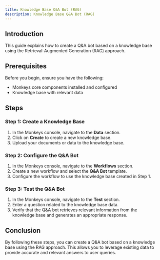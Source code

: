 ```yaml
---
title: Knowledge Base Q&A Bot (RAG)
description: Knowledge Base Q&A Bot (RAG)
---
```


## Introduction

This guide explains how to create a Q&A bot based on a knowledge base using the Retrieval-Augmented Generation (RAG) approach.

## Prerequisites

Before you begin, ensure you have the following:

- Monkeys core components installed and configured
- Knowledge base with relevant data

## Steps

### Step 1: Create a Knowledge Base

1. In the Monkeys console, navigate to the **Data** section.
2. Click on **Create** to create a new knowledge base.
3. Upload your documents or data to the knowledge base.

### Step 2: Configure the Q&A Bot

1. In the Monkeys console, navigate to the **Workflows** section.
2. Create a new workflow and select the **Q&A Bot** template.
3. Configure the workflow to use the knowledge base created in Step 1.

### Step 3: Test the Q&A Bot

1. In the Monkeys console, navigate to the **Test** section.
2. Enter a question related to the knowledge base data.
3. Verify that the Q&A bot retrieves relevant information from the knowledge base and generates an appropriate response.

## Conclusion

By following these steps, you can create a Q&A bot based on a knowledge base using the RAG approach. This allows you to leverage existing data to provide accurate and relevant answers to user queries.
